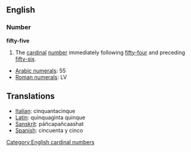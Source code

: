 == English ==
=== Number ===
'''fifty-five'''

#The [[cardinal]] [[number]] immediately following [[fifty-four]] and preceding [[fifty-six]].

*[[w:Arabic Numerals|Arabic numerals]]: 55
*[[w:Roman numerals|Roman numerals]]: LV

==Translations==
*[[Italian]]: cinquantacinque
*[[Latin]]: quinquaginta quinque
*[[Sanskrit]]: páñcapañcaashat
*[[Spanish]]: cincuenta y cinco

[[Category:English cardinal numbers]]
